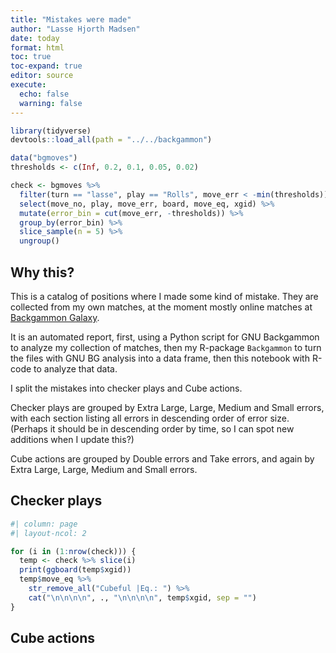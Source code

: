 ```yaml
---
title: "Mistakes were made"
author: "Lasse Hjorth Madsen"
date: today 
format: html
toc: true
toc-expand: true
editor: source
execute:
  echo: false
  warning: false
---
```


```r
library(tidyverse)
devtools::load_all(path = "../../backgammon")
```

```r
data("bgmoves")
thresholds <- c(Inf, 0.2, 0.1, 0.05, 0.02)

check <- bgmoves %>% 
  filter(turn == "lasse", play == "Rolls", move_err < -min(thresholds)) %>% 
  select(move_no, play, move_err, board, move_eq, xgid) %>% 
  mutate(error_bin = cut(move_err, -thresholds)) %>% 
  group_by(error_bin) %>% 
  slice_sample(n = 5) %>% 
  ungroup()
```


## Why this?

This is a catalog of positions where I made some kind of mistake. They are collected from my own matches, at the moment mostly online matches at [Backgammon Galaxy](play.backgammongalaxy.com).

It is an automated report, first, using a Python script for GNU Backgammon to analyze my collection of matches, then my R-package `Backgammon` to turn the files with GNU BG analysis into a data frame, then this notebook with R-code to analyze that data. 

I split the mistakes into checker plays and Cube actions.

Checker plays are grouped by Extra Large, Large, Medium and Small errors, with each section listing all errors in descending order of error size. (Perhaps it should be in descending order by time, so I can spot new additions when I update this?)

Cube actions are grouped by Double errors and Take errors, and again by Extra Large, Large, Medium and Small errors.
 
## Checker plays

```r
#| column: page
#| layout-ncol: 2

for (i in (1:nrow(check))) {
  temp <- check %>% slice(i)
  print(ggboard(temp$xgid))
  temp$move_eq %>% 
    str_remove_all("Cubeful |Eq.: ") %>%
    cat("\n\n\n\n", ., "\n\n\n\n", temp$xgid, sep = "")
}
```


## Cube actions